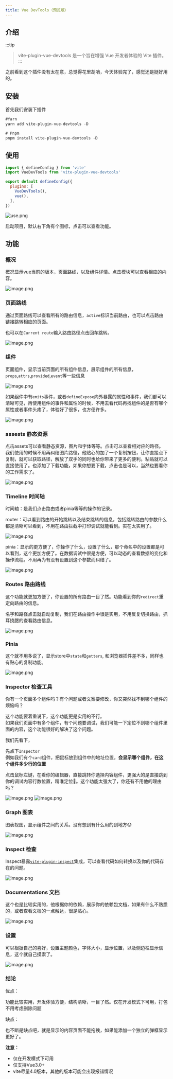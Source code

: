 ```yaml
---
title: Vue DevTools（预览版）
---
```


## 介绍

:::tip
>vite-plugin-vue-devtools 是一个旨在增强 Vue 开发者体验的 Vite 插件。
:::

之前看到这个插件没有太在意，总觉得花里胡哨，今天体验完了，感觉还是挺好用的。

## 安装

首先我们安装下插件

```js
#Yarn
yarn add vite-plugin-vue-devtools -D

# Pnpm
pnpm install vite-plugin-vue-devtools -D
```

## 使用

```js
import { defineConfig } from 'vite'
import VueDevTools from 'vite-plugin-vue-devtools'

export default defineConfig({
  plugins: [
    VueDevTools(),
    vue(),
  ],
})
```

![use.png](/blog/images/plugins/devtools/use.png)

启动项目，默认右下角有个图标，点击可以查看功能。

## 功能

### 概况

概况显示vue当前的版本，页面路线，以及组件详情。点击模块可以查看相应的内容。

![image.png](/blog/images/plugins/devtools/overview.png)

### 页面路线

通过页面路线可以查看所有的路由信息，`active`标识当前路由，也可以点击路由链接跳转相应的页面。

也可以在`Current route`输入路由路径点击回车跳转。

![image.png](/blog/images/plugins/devtools/pages.png)

### 组件

页面组件，显示当前页面的所有组件信息，展示组件的所有信息，`props`,`attrs`,`provided`,`event`等一些信息

![image.png](/blog/images/plugins/devtools/components.png)

如果组件中有`emits`事件，或者`defineExpose`向外暴露的属性和事件，我们都可以清晰可见，再使用组件的事件和属性的时候，不用去看代码再找组件的是否有哪个属性或者事件头疼了，体验好了很多，也方便许多。

![image.png](/blog/images/plugins/devtools/emits.png)

### assests 静态资源

点击assets可以查看静态资源，图片和字体等等。点击可以查看相对应的路径。我们使用的时候不用再纠结图片路径，他贴心的加了一个复制按钮，让你直接点下复制，就可以获取路径，解放了双手的同时也给你带来了更多的便利。粘贴就可以直接使用了。也添加了下载功能，如果你想要下载，点击也是可以，当然也要看你的工作需求了。

![image.png](/blog/images/plugins/devtools/assets.png)

### Timeline 时间轴

时间轴：是我们点击路由或者pinia等等的操作的记录。

router：可以看到路由的开始跳转以及结束跳转的信息，包括跳转路由的参数什么都是清晰可以看到，不用在路由拦截中打印调试就能看到。实在太实用了。

![image.png](/blog/images/plugins/devtools/timeline.png)

pinia：显示的更方便了，你操作了什么，设置了什么，那个命名中的设置都是可以看到，这个更加方便了。在数据调试中很是方便，可以动态的查看数据的变化和操作流程。不用再为有没有设置到这个参数而纠结了。

![image.png](/blog/images/plugins/devtools/timeline-pinia.png)

### Routes 路由路线

这个功能就更加方便了，你设置的所有路由一目了然。功能看到你的`redirect`重定向路由的信息。

名字和路径点击就自动复制，我们在路由操作中很是实用，不用反复切换路由，抓耳挠腮的查看路由信息。

![image.png](/blog/images/plugins/devtools/routes.png)

### Pinia

这个就不用多说了，显示store中`state`和`getters`, 和浏览器插件差不多，同样也有贴心的复制功能。

![image.png](/blog/images/plugins/devtools/pinia.png)

### Inspector 检查工具

你有一个页面多个组件吗？有个问题或者文案要修改，你又突然找不到哪个组件的烦恼吗？

这个功能要着重说下，这个功能更是实用的不行。  
如果我们页面中有多个组件，有个问题要调试，我们可能一下定位不到哪个组件里面的内容，这个功能很好的解决了这个问题。

我们先看下，

先点下`Inspector`  
例如我们有个`card`组件，把鼠标放到组件中的地址位置，**会显示哪个组件，在这个组件多少行的位置**

点击鼠标左键，在看你的编辑器，直接跳转你选择内容组件，更强大的是直接跳到你的调试内容行数位置，精准定位📌。这个功能太强大了，你还有不用他的理由吗？

![image.png](/blog/images/plugins/devtools/inspector.png)
![image.png](/blog/images/plugins/devtools/inspector2.png)

### Graph 图表

图表视图，显示组件之间的关系。没有想到有什么用的到地方😓

![image.png](/blog/images/plugins/devtools/graph.png)

### Inspect 检查

Inspect暴露[`vite-plugin-inspect`](https://github.com/antfu/vite-plugin-inspect)集成，可以查看代码如何转换以及你的代码存在的问题。

![image.png](/blog/images/plugins/devtools/inspect.png)

### Documentations 文档

这个也是比较实用的，他根据你的依赖，展示你的依赖包文档，如果有什么不熟悉的，或者查看文档的一点触达，很是贴心。

![image.png](/blog/images/plugins/devtools/documentations.png)

### 设置

可以根据自己的喜好，设置主题颜色，字体大小，显示位置，以及侧边栏显示信息，这个就自己摸索了。

![image.png](/blog/images/plugins/devtools/settings.png)

### 结论

优点：

功能比较实用，开发体验方便，结构清晰，一目了然。仅在开发模式下可用，打包不用考虑删除问题

缺点：

也不断是缺点吧，就是显示的内容页面不能拖拽，如果能添加一个独立的弹框显示更好了。

**注意：**

- 仅在开发模式下可用
- 仅支持Vue3.0+
- vite尽量4.0版本，其他的版本可能会出现报错情况
